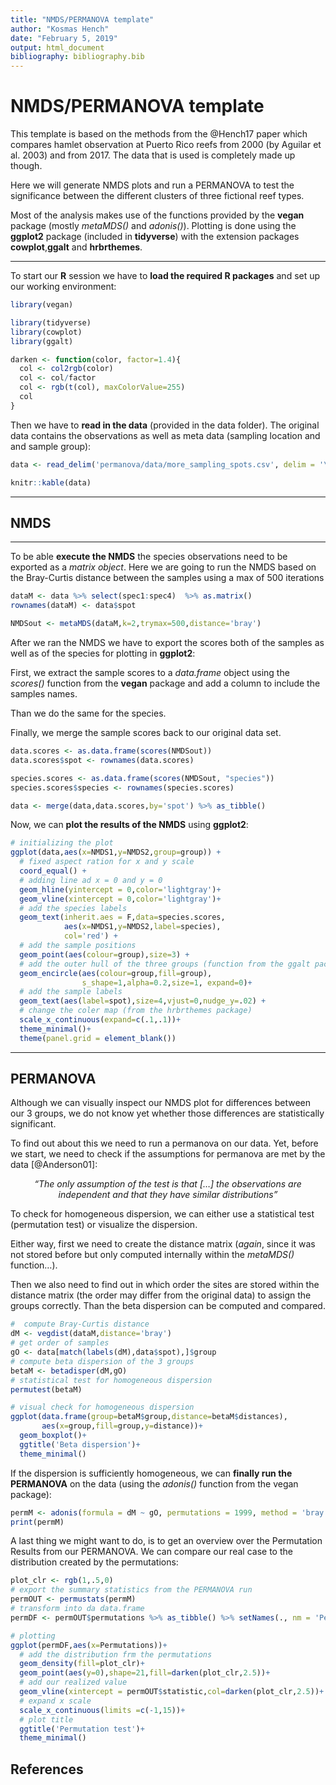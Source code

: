```yaml
---
title: "NMDS/PERMANOVA template"
author: "Kosmas Hench"
date: "February 5, 2019"
output: html_document
bibliography: bibliography.bib
---
```

# NMDS/PERMANOVA template

This template is based on the methods from the @Hench17 paper which compares hamlet observation at Puerto Rico reefs from 2000 (by Aguilar et al. 2003) and from 2017. The data that is used is completely made up though.

Here we will generate NMDS plots and run a PERMANOVA to test the significance between the different clusters of three fictional reef types.

Most of the analysis makes use of the functions provided by the **vegan** package (mostly *metaMDS()* and *adonis()*). Plotting is done using the **ggplot2** package (included in **tidyverse**) with the extension packages **cowplot**,**ggalt** and **hrbrthemes**.

------

To start our **R** session we have to  **load the required R packages** and set up our working environment: 
```r
library(vegan)

library(tidyverse)
library(cowplot)
library(ggalt)

darken <- function(color, factor=1.4){
  col <- col2rgb(color)
  col <- col/factor
  col <- rgb(t(col), maxColorValue=255)
  col
}

```

Then we have to **read in the data** (provided in the data folder).
The original data contains the observations as well as meta data (sampling location and and sample group):
```r
data <- read_delim('permanova/data/more_sampling_spots.csv', delim = '\t') %>% select(-Latittude,-Longitude)
```

```r
knitr::kable(data)
```

------

## NMDS

------

To be able **execute the NMDS** the species observations need to be exported as a *matrix object*. Here we are going to run the NMDS based on the Bray-Curtis distance between the samples using a max of 500 iterations
```r
dataM <- data %>% select(spec1:spec4)  %>% as.matrix()
rownames(dataM) <- data$spot

NMDSout <- metaMDS(dataM,k=2,trymax=500,distance='bray')
```

After we ran the NMDS we have to export the scores both of the samples as well as of the species for plotting in **ggplot2**:

First, we extract the sample scores to a *data.frame* object using the *scores()* function from the **vegan** package and add a column to include the samples names.

Than we do the same for the species.

Finally, we merge the sample scores back to our original data set. 

```r
data.scores <- as.data.frame(scores(NMDSout))
data.scores$spot <- rownames(data.scores)

species.scores <- as.data.frame(scores(NMDSout, "species"))
species.scores$species <- rownames(species.scores)

data <- merge(data,data.scores,by='spot') %>% as_tibble()
```

Now, we can **plot the results of the NMDS** using **ggplot2**:

```r
# initializing the plot
ggplot(data,aes(x=NMDS1,y=NMDS2,group=group)) + 
  # fixed aspect ration for x and y scale
  coord_equal() +
  # adding line ad x = 0 and y = 0
  geom_hline(yintercept = 0,color='lightgray')+
  geom_vline(xintercept = 0,color='lightgray')+
  # add the species labels
  geom_text(inherit.aes = F,data=species.scores,
            aes(x=NMDS1,y=NMDS2,label=species),
            col='red') +
  # add the sample positions
  geom_point(aes(colour=group),size=3) +
  # add the outer hull of the three groups (function from the ggalt package)
  geom_encircle(aes(colour=group,fill=group),
                s_shape=1,alpha=0.2,size=1, expand=0)+
  # add the sample labels
  geom_text(aes(label=spot),size=4,vjust=0,nudge_y=.02) +
  # change the coler map (from the hrbrthemes package)
  scale_x_continuous(expand=c(.1,.1))+
  theme_minimal()+
  theme(panel.grid = element_blank())
```

------

## PERMANOVA

Although we can visually inspect our NMDS plot for differences between our 3 groups, we do not know yet whether those differences are statistically significant.

To find out about this we need to run a permanova on our data.
Yet, before we start, we need to check if the assumptions for permanova are met by the data [@Anderson01]:

<center> *"The only assumption of the test is that [...] the observations are independent and that they have similar distributions"*</center>

To check for homogeneous dispersion, we can either use a statistical test (permutation test) or visualize the dispersion.

Either way, first we need to create the distance matrix (*again*, since it was not stored before but only computed internally within the *metaMDS()* function...).

Then we also need to find out in which order the sites are stored within the distance matrix (the order may differ from the original data) to assign the groups correctly. Than the beta dispersion can be computed and compared.

```r
#  compute Bray-Curtis distance
dM <- vegdist(dataM,distance='bray')
# get order of samples
gO <- data[match(labels(dM),data$spot),]$group
# compute beta dispersion of the 3 groups
betaM <- betadisper(dM,gO)
# statistical test for homogeneous dispersion
permutest(betaM)

# visual check for homogeneous dispersion
ggplot(data.frame(group=betaM$group,distance=betaM$distances),
       aes(x=group,fill=group,y=distance))+
  geom_boxplot()+
  ggtitle('Beta dispersion')+
  theme_minimal()
```

If the dispersion is sufficiently homogeneous, we can **finally run the PERMANOVA** on the data (using the *adonis()* function from the vegan package):

```r
permM <- adonis(formula = dM ~ gO, permutations = 1999, method = 'bray')
print(permM)
```

A last thing we might want to do, is to get an overview over the Permutation Results from our PERMANOVA. We can compare our real case to the distribution created by the permutations:

```r
plot_clr <- rgb(1,.5,0)
# export the summary statistics from the PERMANOVA run
permOUT <- permustats(permM)
# transform into da data.frame
permDF <- permOUT$permutations %>% as_tibble() %>% setNames(., nm = 'Permutations')

# plotting
ggplot(permDF,aes(x=Permutations))+
  # add the distribution frm the permutations
  geom_density(fill=plot_clr)+
  geom_point(aes(y=0),shape=21,fill=darken(plot_clr,2.5))+
  # add our realized value
  geom_vline(xintercept = permOUT$statistic,col=darken(plot_clr,2.5))+
  # expand x scale 
  scale_x_continuous(limits =c(-1,15))+
  # plot title
  ggtitle('Permutation test')+
  theme_minimal()
```

## References